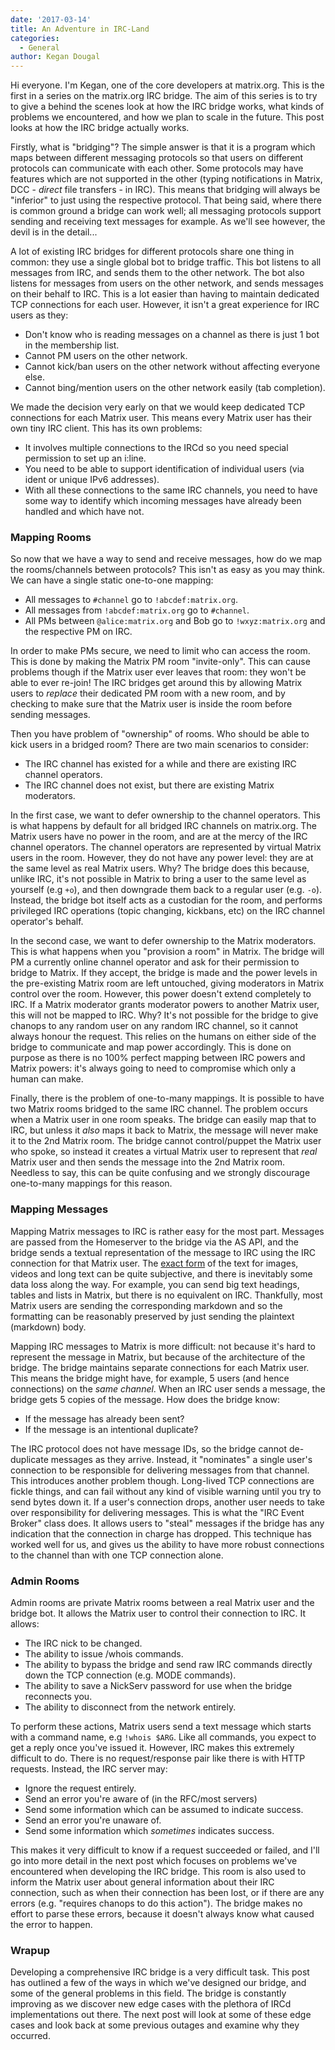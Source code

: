 ```yaml
---
date: '2017-03-14'
title: An Adventure in IRC-Land
categories:
  - General
author: Kegan Dougal
---
```


Hi everyone. I'm Kegan, one of the core developers at matrix.org. This is the first in a series on the matrix.org IRC bridge. The aim of this series is to try to give a behind the scenes look at how the IRC bridge works, what kinds of problems we encountered, and how we plan to scale in the future. This post looks at how the IRC bridge actually works.

Firstly, what is "bridging"? The simple answer is that it is a program which maps between different messaging protocols so that users on different protocols can communicate with each other. Some protocols may have features which are not supported in the other (typing notifications in Matrix, DCC - <em>direct</em> file transfers - in IRC). This means that bridging will always be "inferior" to just using the respective protocol. That being said, where there is common ground a bridge can work well; all messaging protocols support sending and receiving text messages for example. As we'll see however, the devil is in the detail...

A lot of existing IRC bridges for different protocols share one thing in common: they use a single global bot to bridge traffic. This bot listens to all messages from IRC, and sends them to the other network. The bot also listens for messages from users on the other network, and sends messages on their behalf to IRC. This is a lot easier than having to maintain dedicated TCP connections for each user. However, it isn't a great experience for IRC users as they:
<ul>
 	<li>Don't know who is reading messages on a channel as there is just 1 bot in the membership list.</li>
 	<li>Cannot PM users on the other network.</li>
 	<li>Cannot kick/ban users on the other network without affecting everyone else.</li>
 	<li>Cannot bing/mention users on the other network easily (tab completion).</li>
</ul>
We made the decision very early on that we would keep dedicated TCP connections for each Matrix user. This means every Matrix user has their own tiny IRC client. This has its own problems:
<ul>
 	<li>It involves multiple connections to the IRCd so you need special permission to set up an i:line.</li>
 	<li>You need to be able to support identification of individual users (via ident or unique IPv6 addresses).</li>
 	<li>With all these connections to the same IRC channels, you need to have some way to identify which incoming messages have already been handled and which have not.</li>
</ul>
<h3>Mapping Rooms</h3>
So now that we have a way to send and receive messages, how do we map the rooms/channels between protocols? This isn't as easy as you may think. We can have a single static one-to-one mapping:
<ul>
 	<li>All messages to <code>#channel</code> go to <code>!abcdef:matrix.org</code>.</li>
 	<li>All messages from <code>!abcdef:matrix.org</code> go to <code>#channel</code>.</li>
 	<li>All PMs between <code>@alice:matrix.org</code> and Bob go to <code>!wxyz:matrix.org</code> and the respective PM on IRC.</li>
</ul>
In order to make PMs secure, we need to limit who can access the room. This is done by making the Matrix PM room "invite-only". This can cause problems though if the Matrix user ever leaves that room: they won't be able to ever re-join! The IRC bridges get around this by allowing Matrix users to <em>replace</em> their dedicated PM room with a new room, and by checking to make sure that the Matrix user is inside the room before sending messages.

Then you have problem of "ownership" of rooms. Who should be able to kick users in a bridged room? There are two main scenarios to consider:
<ul>
 	<li>The IRC channel has existed for a while and there are existing IRC channel operators.</li>
 	<li>The IRC channel does not exist, but there are existing Matrix moderators.</li>
</ul>
In the first case, we want to defer ownership to the channel operators. This is what happens by default for all bridged IRC channels on matrix.org. The Matrix users have no power in the room, and are at the mercy of the IRC channel operators. The channel operators are represented by virtual Matrix users in the room. However, they do not have any power level: they are at the same level as real Matrix users. Why? The bridge does this because, unlike IRC, it's not possible in Matrix to bring a user to the same level as yourself (e.g <code>+o</code>), and then downgrade them back to a regular user (e.g. <code>-o</code>). Instead, the bridge bot itself acts as a custodian for the room, and performs privileged IRC operations (topic changing, kickbans, etc) on the IRC channel operator's behalf.

In the second case, we want to defer ownership to the Matrix moderators. This is what happens when you "provision a room" in Matrix. The bridge will PM a currently online channel operator and ask for their permission to bridge to Matrix. If they accept, the bridge is made and the power levels in the pre-existing Matrix room are left untouched, giving moderators in Matrix control over the room. However, this power doesn't extend completely to IRC. If a Matrix moderator grants moderator powers to another Matrix user, this will not be mapped to IRC. Why? It's not possible for the bridge to give chanops to any random user on any random IRC channel, so it cannot always honour the request. This relies on the humans on either side of the bridge to communicate and map power accordingly. This is done on purpose as there is no 100% perfect mapping between IRC powers and Matrix powers: it's always going to need to compromise which only a human can make.

Finally, there is the problem of one-to-many mappings. It is possible to have two Matrix rooms bridged to the same IRC channel. The problem occurs when a Matrix user in one room speaks. The bridge can easily map that to IRC, but unless it <em>also</em> maps it back to Matrix, the message will never make it to the 2nd Matrix room. The bridge cannot control/puppet the Matrix user who spoke, so instead it creates a virtual Matrix user to represent that <em>real</em> Matrix user and then sends the message into the 2nd Matrix room. Needless to say, this can be quite confusing and we strongly discourage one-to-many mappings for this reason.
<h3>Mapping Messages</h3>
Mapping Matrix messages to IRC is rather easy for the most part. Messages are passed from the Homeserver to the bridge via the AS API, and the bridge sends a textual representation of the message to IRC using the IRC connection for that Matrix user. The <a href="https://github.com/matrix-org/matrix-appservice-irc/issues/258">exact form</a> of the text for images, videos and long text can be quite subjective, and there is inevitably some data loss along the way. For example, you can send big text headings, tables and lists in Matrix, but there is no equivalent on IRC. Thankfully, most Matrix users are sending the corresponding markdown and so the formatting can be reasonably preserved by just sending the plaintext (markdown) body.

Mapping IRC messages to Matrix is more difficult: not because it's hard to represent the message in Matrix, but because of the architecture of the bridge. The bridge maintains separate connections for each Matrix user. This means the bridge might have, for example, 5 users (and hence connections) on the <em>same channel</em>. When an IRC user sends a message, the bridge gets 5 copies of the message. How does the bridge know:
<ul>
 	<li>If the message has already been sent?</li>
 	<li>If the message is an intentional duplicate?</li>
</ul>
The IRC protocol does not have message IDs, so the bridge cannot de-duplicate messages as they arrive. Instead, it "nominates" a single user's connection to be responsible for delivering messages from that channel. This introduces another problem though. Long-lived TCP connections are fickle things, and can fail without any kind of visible warning until you try to send bytes down it. If a user's connection drops, another user needs to take over responsibility for delivering messages. This is what the "IRC Event Broker" class does. It allows users to "steal" messages if the bridge has any indication that the connection in charge has dropped. This technique has worked well for us, and gives us the ability to have more robust connections to the channel than with one TCP connection alone.
<h3>Admin Rooms</h3>
Admin rooms are private Matrix rooms between a real Matrix user and the bridge bot. It allows the Matrix user to control their connection to IRC. It allows:
<ul>
 	<li>The IRC nick to be changed.</li>
 	<li>The ability to issue /whois commands.</li>
 	<li>The ability to bypass the bridge and send raw IRC commands directly down the TCP connection (e.g. MODE commands).</li>
 	<li>The ability to save a NickServ password for use when the bridge reconnects you.</li>
 	<li>The ability to disconnect from the network entirely.</li>
</ul>
To perform these actions, Matrix users send a text message which starts with a command name, e.g <code>!whois $ARG</code>. Like all commands, you expect to get a reply once you've issued it. However, IRC makes this extremely difficult to do. There is no request/response pair like there is with HTTP requests. Instead, the IRC server may:
<ul>
 	<li>Ignore the request entirely.</li>
 	<li>Send an error you're aware of (in the RFC/most servers)</li>
 	<li>Send some information which can be assumed to indicate success.</li>
 	<li>Send an error you're unaware of.</li>
 	<li>Send some information which <em>sometimes</em> indicates success.</li>
</ul>
This makes it very difficult to know if a request succeeded or failed, and I'll go into more detail in the next post which focuses on problems we've encountered when developing the IRC bridge. This room is also used to inform the Matrix user about general information about their IRC connection, such as when their connection has been lost, or if there are any errors (e.g. "requires chanops to do this action"). The bridge makes no effort to parse these errors, because it doesn't always know what caused the error to happen.
<h3>Wrapup</h3>
Developing a comprehensive IRC bridge is a very difficult task. This post has outlined a few of the ways in which we've designed our bridge, and some of the general problems in this field. The bridge is constantly improving as we discover new edge cases with the plethora of IRCd implementations out there. The next post will look at some of these edge cases and look back at some previous outages and examine why they occurred.